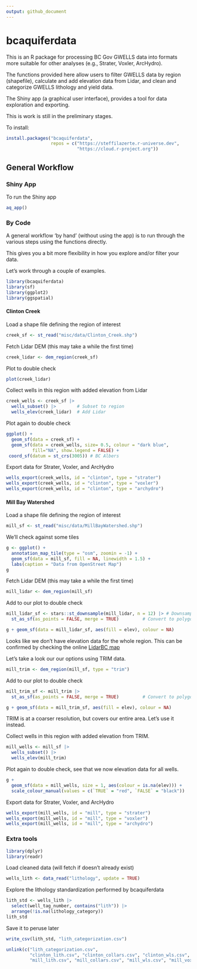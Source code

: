 ```yaml
---
output: github_document
---
```


# bcaquiferdata

This is an R package for processing BC Gov GWELLS data into formats more suitable for 
other analyses (e.g., Strater, Voxler, ArcHydro).

The functions provided here allow users to filter GWELLS data by region (shapefile),
calculate and add elevation data from Lidar, and clean and categorize GWELLS
lithology and yield data. 

The Shiny app (a graphical user interface), provides a tool for data exploration
and exporting.


This is work is still in the preliminary stages. 


To install:

```r
install.packages("bcaquiferdata", 
                 repos = c("https://steffilazerte.r-universe.dev", 
                           "https://cloud.r-project.org"))
```

## General Workflow

### Shiny App
To run the Shiny app
```r
aq_app()
```



### By Code

A general workflow 'by hand' (without using the app) is to run through 
the various steps using the functions directly.

This gives you a bit more flexibility in how you explore and/or filter your
data.

Let's work through a couple of examples. 

```r
library(bcaquiferdata)
library(sf)
library(ggplot2)
library(ggspatial)
```

#### Clinton Creek
Load a shape file defining the region of interest
```r
creek_sf <- st_read("misc/data/Clinton_Creek.shp")
```

Fetch Lidar DEM (this may take a while the first time)

```r
creek_lidar <- dem_region(creek_sf)
```

Plot to double check
```r
plot(creek_lidar)
```

Collect wells in this region with added elevation from Lidar

```r
creek_wells <- creek_sf |>
  wells_subset() |>        # Subset to region
  wells_elev(creek_lidar)  # Add Lidar
```

Plot again to double check
```r
ggplot() +
  geom_sf(data = creek_sf) +
  geom_sf(data = creek_wells, size= 0.5, colour = "dark blue",
          fill="NA", show.legend = FALSE) +
 coord_sf(datum = st_crs(3005)) # BC Albers
```

Export data for Strater, Voxler, and ArcHydro
```r
wells_export(creek_wells, id = "clinton", type = "strater")
wells_export(creek_wells, id = "clinton", type = "voxler")
wells_export(creek_wells, id = "clinton", type = "archydro")
```

#### Mill Bay Watershed
Load a shape file defining the region of interest
```r
mill_sf <- st_read("misc/data/MillBayWatershed.shp")
```

We'll check against some tiles
```r
g <- ggplot() +
  annotation_map_tile(type = "osm", zoomin = -1) +
  geom_sf(data = mill_sf, fill = NA, linewidth = 1.5) +
  labs(caption = "Data from OpenStreet Map")
g
```

Fetch Lidar DEM (this may take a while the first time)

```r
mill_lidar <- dem_region(mill_sf)
```

Add to our plot to double check
```r
mill_lidar_sf <- stars::st_downsample(mill_lidar, n = 12) |> # Downsample first
  st_as_sf(as_points = FALSE, merge = TRUE)         # Convert to polygons

g + geom_sf(data = mill_lidar_sf, aes(fill = elev), colour = NA)
```

Looks like we don't have elevation data for the whole region. 
This can be confirmed by checking the online [LidarBC map](https://governmentofbc.maps.arcgis.com/apps/MapSeries/index.html?appid=d06b37979b0c4709b7fcf2a1ed458e03)

Let's take a look our our options using TRIM data.
```r
mill_trim <- dem_region(mill_sf, type = "trim")
```

Add to our plot to double check
```r
mill_trim_sf <- mill_trim |>
  st_as_sf(as_points = FALSE, merge = TRUE)         # Convert to polygons

g + geom_sf(data = mill_trim_sf, aes(fill = elev), colour = NA)
```

TRIM is at a coarser resolution, but covers our entire area. Let's use it instead.

Collect wells in this region with added elevation from TRIM.

```r
mill_wells <- mill_sf |>
  wells_subset() |>
  wells_elev(mill_trim)
```

Plot again to double check, see that we now elevation data for all wells.
```r
g +
  geom_sf(data = mill_wells, size = 1, aes(colour = is.na(elev))) +
  scale_colour_manual(values = c(`TRUE` = "red", `FALSE` = "black"))
```


Export data for Strater, Voxler, and ArcHydro
```r
wells_export(mill_wells, id = "mill", type = "strater")
wells_export(mill_wells, id = "mill", type = "voxler")
wells_export(mill_wells, id = "mill", type = "archydro")
```


### Extra tools

```r
library(dplyr)
library(readr)
```


Load cleaned data (will fetch if doesn't already exist)

```r
wells_lith <- data_read("lithology", update = TRUE)
```

Explore the lithology standardization performed by bcaquiferdata

```r
lith_std <- wells_lith |>
  select(well_tag_number, contains("lith")) |>
  arrange(!is.na(lithology_category))
lith_std
```

Save it to peruse later
```r
write_csv(lith_std, "lith_categorization.csv")
```


```r
unlink(c("lith_categorization.csv", 
         "clinton_lith.csv", "clinton_collars.csv", "clinton_wls.csv", "clinton_vox",
         "mill_lith.csv", "mill_collars.csv", "mill_wls.csv", "mill_vox"))
```

